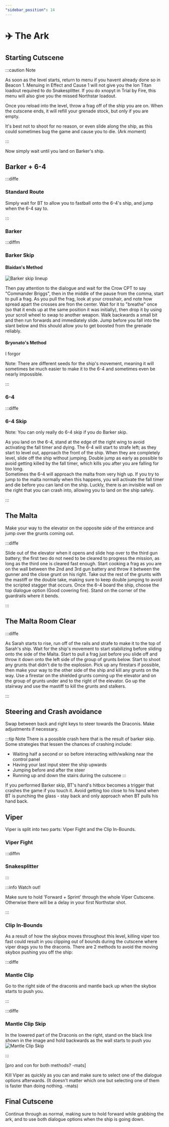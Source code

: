 ```yaml
---
"sidebar_position": 14
---
```



# ✈️ The Ark

## Starting Cutscene

:::caution Note

As soon as the level starts, return to menu if you havent already done so in Beacon 1. Menuing in Effect and Cause 1 will not give you the Ion Titan loadout required to do Snakesplitter.
If you do xnopyt in Trial by Fire, this menu will also give you the missed Northstar loadout.

Once you reload into the level, throw a frag off of the ship you are on. When the cutscene ends, it will refill your grenade stock, but only if you are empty.

It's best not to shoot for no reason, or even slide along the ship, as this could sometimes bug the game and cause you to die.  (Ark moment)

:::

Now simply wait until you land on Barker's ship. 



## Barker + 6-4

:::diffe

### Standard Route

Simply wait for BT to allow you to fastball onto the 6-4's ship, and jump when the 6-4 say to.

:::

### Barker

:::diffm

### Barker Skip

#### Blaidan's Method



![Barker skip lineup](img/Barker-Skip-Lineup.jpg)

Then pay attention to the dialogue and wait for the Crow CPT to say "Commander Briggs", then in the middle of the pause from the comma, start to pull a frag. As you pull the frag, look at your crosshair, and note how spread apart the crosses are fron the center. Wait for it to "breathe" once (so that it ends up at the same position it was initially), then drop it by using your scroll wheel to swap to another weapon. Walk backwards a small bit and then run forwards and immediately slide. Jump before you fall into the slant below and this should allow you to get boosted from the grenade reliably.

#### Bryonato's Method

I forgor

Note: There are different seeds for the ship's movement, meaning it will sometimes be much easier to make it to the 6-4 and sometimes even be nearly impossible. 

:::

### 6-4

:::diffe

### 6-4 Skip

Note: You can only really do 6-4 skip if you do Barker skip.

As you land on the 6-4, stand at the edge of the right wing to avoid activating the fall timer and dying. The 6-4 will start to strafe left; as they start to level out, approach the front of the ship. When they are completely level, slide off the ship without jumping. Double jump as early as possible to avoid getting killed by the fall timer, which kills you after you are falling for too long.  
<YouTube youTubeId="yJPcIyF6J1I" />
Sometimes the 6-4 will approach the malta from very high up. If you try to jump to the malta normally when this happens, you will activate the fall timer and die before you can land on the ship. Luckly, there is an invisible wall on the right that you can crash into, allowing you to land on the ship safely.
<YouTube youTubeId="Hwh9ReZ3u0M" />

:::



## The Malta

Make your way to the elevator on the opposite side of the entrance and jump over the grunts coming out.

:::diffe

 Slide out of the elevator when it opens and slide hop over to the third gun battery; the first two do not need to be cleared to progress the mission, as long as the third one is cleared fast enough. Start cooking a frag as you are on the wall between the 2nd and 3rd gun battery and throw it between the gunner and the close grunt on his right. Take out the rest of the grunts with the mastiff or the double take, making sure to keep double jumping to avoid the scripted stagger that occurs. Once the 6-4 board the ship, choose the top dialogue option (Good covering fire). Stand on the corner of the guardrails where it bends.

<YouTube youTubeId="LVnx99mIK0s" />

:::

## The Malta Room Clear

:::diffe

As Sarah starts to rise, run off of the rails and strafe to make it to the top of Sarah's ship. Wait for the ship's movement to start stabilizing before sliding onto the side of the Malta. Start to pull a frag just before you slide off and throw it down onto the left side of the group of grunts below. Start to shoot any grunts that didn't die to the explosion. Pick up any firestars if possible, then make your way to the other side of the ship and kill any grunts on the way. Use a firestar on the shielded grunts coming up the elevator and on the group of grunts under and to the right of the elevator. Go up the stairway and use the mastiff to kill the grunts and stalkers. 

<YouTube youTubeId="jqdA144b1xo" />

:::



## Steering and Crash avoidance

Swap between back and right keys to steer towards the Draconis. Make adjustments if necessary. 

:::tip Note
There is a possible crash here that is the result of barker skip. Some strategies that lessen the chances of crashing include:
- Waiting half a second or so before interacting with/walking near the control panel 
- Having your last input steer the ship upwards
- Jumping before and after the steer 
- Running up and down the stairs during the cutscene 
:::

If you performed Barker skip, BT's hand's hitbox becomes a trigger that crashes the game if you touch it. Avoid getting too close to his hand when BT is punching the glass - stay back and only approach when BT pulls his hand back.



## Viper

Viper is split into two parts: Viper Fight and the Clip In-Bounds. 

### Viper Fight

:::diffm

### Snakesplitter

<YouTube youTubeId="Wqi49CK7rKI"/>

:::

:::info Watch out! 

Make sure to hold 'Forward + Sprint' through the whole Viper Cutscene. Otherwise there will be a delay in your first Northstar shot. 

:::


### Clip In-Bounds
As a result of how the skybox moves throughout this level, killing viper too fast could result in you clipping out of bounds during the cutscene where viper drags you to the draconis. There are 2 methods to avoid the moving skybox pushing you off the ship:

:::diffe

### Mantle Clip
Go to the right side of the draconis and mantle back up when the skybox starts to push you. 

<YouTube youTubeId="vfZ6mxGmY0Y"/>

:::

:::diffe

### Mantle Clip Skip
In the lowered part of the Draconis on the right, stand on the black line shown in the image and hold backwards as the wall starts to push you
![Mantle Clip Skip](img\Mantle-Clip-Skip.jpg)

:::

[pro and con for both methods? -mats]


Kill Viper as quickly as you can and make sure to select one of the dialogue options afterwards. (It doesn't matter which one but selecting one of them is faster than doing nothing. -mats)



## Final Cutscene
Continue through as normal, making sure to hold forward while grabbing the ark, and to use both dialogue options when the ship is going down. 


[def]: img

